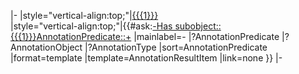 |-
|style="vertical-align:top;"|[[{{{1}}}]]<br/>{{{2}}}
|style="vertical-align:top;"|{{#ask:[[-Has subobject::{{{1}}}]][[AnnotationPredicate::+]]
|mainlabel=-
|?AnnotationPredicate
|?AnnotationObject
|?AnnotationType
|sort=AnnotationPredicate
|format=template
|template=AnnotationResultItem
|link=none
}}
|-